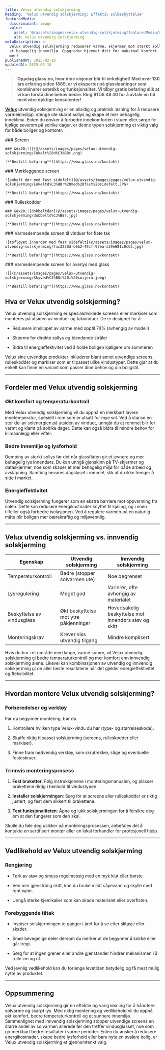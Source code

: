 ```yaml
---
title: Velux utvendig solskjerming
heading: 'Velux utvendig solskjerming: Effektiv solbeskyttelse'
featuredMedia:
  discriminant: image
  value:
    asset: '@/assets/images/velux-utvendig-solskjerming/featuredMedia/value/asset.jpg'
    alt: Velux utvendig solskjerming
metaDescription: >-
  Velux utvendig solskjerming reduserer varme, skjermer mot sterkt sollys og gir
  et behagelig innemiljø. Oppgrader hjemmet ditt for maksimal komfort. Opplev
  mer!
publishedAt: 2025-02-18
updatedAt: 2025-02-18
---
```

> **Oppdag glass.no, hvor dine visjoner blir til virkelighet! Med over 130 års erfaring siden 1889, er vi eksperter på glassløsninger som kombinerer estetikk og funksjonalitet. Vi tilbyr gratis befaring slik at vi kan forstå dine behov bedre. Ring 91 58 49 40 for å avtale en tid med våre dyktige konsulenter!**

[**Velux**](https://www.glass.no/velux) utvendig solskjerming er en allsidig og praktisk løsning for å redusere varmeinnslipp, stenge ute skarpt sollys og skape et mer behagelig inneklima. Enten du ønsker å forbedre innekomforten i stuen eller sørge for kjølige soverom på solrike dager, er denne typen solskjerming et viktig valg for både boliger og kontorer.

<Container crop="wide">
  <Container crop="normal">
    ### Screen

    ### &#x20;![](@/assets/images/pages/velux-utvendig-solskjerming/Enkelt%20d%C3%B8r.png)

    [**Bestill befaring**](https://www.glass.no/kontakt)
  </Container>

  <Container crop="normal">
    ### Mørkleggende screen

    ![enkelt dør med fast sidefelt](@/assets/images/pages/velux-utvendig-solskjerming/Enkeltd%C3%B8r%20med%20fast%20sidefelt.JPG)

    [**Bestill befaring**](https://www.glass.no/kontakt)
  </Container>

  <Container crop="normal">
    ### Rulleskodder

    ### &#x20;![dobbeltdør](@/assets/images/pages/velux-utvendig-solskjerming/dobbeltd%C3%B8r.jpg)

    [**Bestill befaring**](https://www.glass.no/kontakt)
  </Container>

  <Container crop="normal">
    ### Varmedempende screen til vinduer for flate tak

    ![tofløyet innerdør med fast sidefelt](@/assets/images/pages/velux-utvendig-solskjerming/fac2220d-b6b2-49cf-97ea-a39e681c0c63.jpg)

    [**Bestill befaring**](https://www.glass.no/kontakt)
  </Container>

  <Container crop="normal">
    ### Varmedempende screen for overlys med glass

    ![](@/assets/images/pages/velux-utvendig-solskjerming/Skyved%C3%B8r%20i%20smijern.jpeg)

    [**Bestill befaring**](https://www.glass.no/kontakt)
  </Container>
</Container>

## Hva er Velux utvendig solskjerming?

Velux utvendig solskjerming er spesialutviklede screens eller markiser som monteres på utsiden av vinduer og takvinduer. De er designet for å:

* Redusere innslippet av varme med opptil 74% (avhengig av modell)

* Skjerme for direkte sollys og blendende stråler

* Bidra til energieffektivitet ved å holde boligen kjøligere om sommeren

Velux sine utvendige produkter inkluderer blant annet utvendige screens, rulleskodder og markiser som er tilpasset ulike vindustyper. Dette gjør at du enkelt kan finne en variant som passer dine behov og din boligstil.

---

## Fordeler med Velux utvendig solskjerming

### Økt komfort og temperaturkontroll

Med Velux utvendig solskjerming vil du oppnå en merkbart lavere innetemperatur, spesielt i rom som er utsatt for mye sol. Ved å stanse en stor del av solenergien på utsiden av vinduet, unngår du at rommet blir for varmt og klamt på solrike dager. Dette kan også bidra til mindre behov for klimaanlegg eller vifter.

### Bedre innemiljø og lysforhold

Demping av sterkt sollys før det når glassflaten gir et jevnere og mer behagelig lys innendørs. Du kan unngå gjenskinn på TV-skjermer og dataskjermer, noe som skaper et mer behagelig miljø for både arbeid og avslapning. Samtidig bevares dagslyset i rommet, slik at du ikke trenger å sitte i mørket.

### Energieffektivitet

Utvendig solskjerming fungerer som en ekstra barriere mot oppvarming fra solen. Dette kan redusere energikostnader knyttet til kjøling, og i noen tilfeller også forbedre isolasjonen. Ved å regulere varmen på en naturlig måte blir boligen mer bærekraftig og miljøvennlig.

---

## Velux utvendig solskjerming vs. innvendig solskjerming

| **Egenskap**               | **Utvendig solskjerming**             | **Innvendig solskjerming**                           |
| -------------------------- | ------------------------------------- | ---------------------------------------------------- |
| Temperaturkontroll         | Bedre (stopper solvarmen ute)         | Noe begrenset                                        |
| Lysregulering              | Meget god                             | Varierer, ofte avhengig av materialet                |
| Beskyttelse av vindusglass | Økt beskyttelse mot ytre påkjenninger | Hovedsakelig beskyttelse mot innendørs støv og skitt |
| Monteringskrav             | Krever viss utvendig tilgang          | Mindre komplisert                                    |

Hvis du bor i et område med lange, varme somre, vil Velux utvendig solskjerming gi bedre temperaturkontroll og mer komfort enn innvendig solskjerming alene. Likevel kan kombinasjonen av utvendig og innvendig solskjerming gi de aller beste resultatene når det gjelder energieffektivitet og fleksibilitet.

---

## Hvordan montere Velux utvendig solskjerming?

### Forberedelser og verktøy

Før du begynner montering, bør du:

1. Kontrollere hvilken type Velux-vindu du har (type- og størrelseskode).

2. Skaffe riktig tilpasset solskjerming (screens, rulleskodder eller markiser).

3. Finne fram nødvendig verktøy, som skrutrekker, stige og eventuelle festeskruer.

### Trinnvis monteringsprosess

1. **Fest braketter**: Følg instruksjonene i monteringsmanualen, og plasser brakettene riktig i henhold til vindustypen.

2. **Installer solskjermingen**: Sørg for at screens eller rulleskodder er riktig justert, og fest dem sikkert til brakettene.

3. **Test funksjonaliteten**: Åpne og lukk solskjermingen for å forsikre deg om at den fungerer som den skal.

Skulle du føle deg usikker på monteringsprosessen, anbefales det å kontakte en sertifisert montør eller en lokal forhandler for profesjonell hjelp.

---

## Vedlikehold av Velux utvendig solskjerming

### Rengjøring

* Tørk av støv og smuss regelmessig med en myk klut eller børste.

* Ved mer gjenstridig skitt, kan du bruke mildt såpevann og skylle med rent vann.

* Unngå sterke kjemikalier som kan skade materialet eller overflaten.

### Forebyggende tiltak

* Inspiser solskjermingen to ganger i året for å se etter slitasje eller skader.

* Smør bevegelige deler dersom du merker at de begynner å knirke eller går tregt.

* Sørg for at ingen grener eller andre gjenstander hindrer mekanismen i å rulle inn og ut.

Ved jevnlig vedlikehold kan du forlenge levetiden betydelig og få mest mulig nytte av produktet.

---

## Oppsummering

Velux utvendig solskjerming gir en effektiv og varig løsning for å håndtere solvarme og skarpt lys. Med riktig montering og vedlikehold vil du oppnå økt komfort, bedre temperaturkontroll og et sunnere innemiljø. Sammenlignet med innvendig solskjerming stopper utvendige screens en større andel av solvarmen allerede før den treffer vindusglasset, noe som gir merkbart bedre resultater i varme perioder. Enten du ønsker å redusere energikostnader, skape bedre lysforhold eller bare nyte en svalere bolig, er Velux utvendig solskjerming et gjennomtenkt valg.

